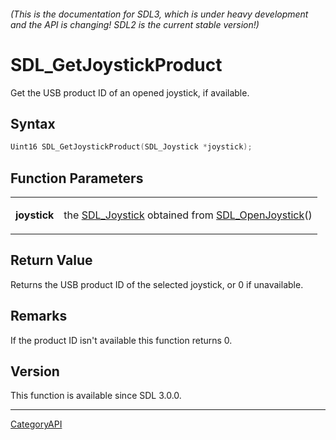 ====== (This is the documentation for SDL3, which is under heavy development and the API is changing! SDL2 is the current stable version!) ======
= SDL_GetJoystickProduct =

Get the USB product ID of an opened joystick, if available.

== Syntax ==

<syntaxhighlight lang='c'>
Uint16 SDL_GetJoystickProduct(SDL_Joystick *joystick);
</syntaxhighlight>

== Function Parameters ==

{|
|'''joystick'''
|the [[SDL_Joystick]] obtained from [[SDL_OpenJoystick]]()
|}

== Return Value ==

Returns the USB product ID of the selected joystick, or 0 if unavailable.

== Remarks ==

If the product ID isn't available this function returns 0.

== Version ==

This function is available since SDL 3.0.0.

----
[[CategoryAPI]]


